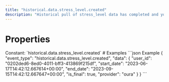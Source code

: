 ```yaml
---
title: "historical.data.stress_level.created"
description: "Historical pull of stress_level data has completed and you can now pull data for this resource."
---
```

# Properties
<ResponseField name="event_type" type="const string" required="true">
Constant: `historical.data.stress_level.created`
</ResponseField>
<ResponseField name="data" type="HistoricalDataCreated" required="true">
<Expandable title="HistoricalDataCreated" defaultOpen="true">
<ResponseField name="user_id" type="string" required="true">
</ResponseField>
<ResponseField name="start_date" type="string" required="true">
</ResponseField>
<ResponseField name="end_date" type="string" required="true">
</ResponseField>
<ResponseField name="is_final" type="boolean" required="true">
</ResponseField>
<ResponseField name="provider" type="string" required="true">
</ResponseField>
</Expandable>
</ResponseField>
# Examples
<CodeGroup>
```json Example
{
  "event_type": "historical.data.stress_level.created",
  "data": {
    "user_id": "0202ded6-8ed0-4011-bff3-413869f215df",
    "start_date": "2023-06-17T14:42:12.667614+00:00",
    "end_date": "2023-09-15T14:42:12.667647+00:00",
    "is_final": true,
    "provider": "oura"
  }
}
```
</CodeGroup>
